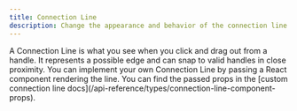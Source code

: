 ```yaml
---
title: Connection Line
description: Change the appearance and behavior of the connection line
---
```



<ExampleLayout>
A Connection Line is what you see when you click and drag out from a handle. It represents a possible edge and can snap to valid handles in close proximity.
You can implement your own Connection Line by passing a React component rendering the line. You can find the passed props in the [custom connection line docs](/api-reference/types/connection-line-component-props).

<RemoteCodeViewer
  route="examples/edges/custom-connectionline"
  framework="react"
/>

</ExampleLayout>
